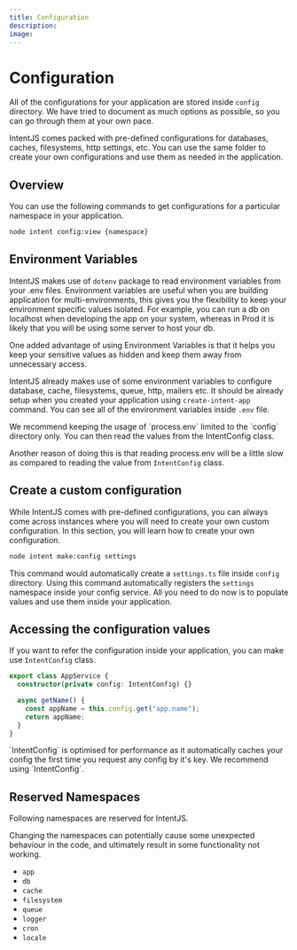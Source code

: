 ```yaml
---
title: Configuration
description:
image:
---
```



# Configuration

All of the configurations for your application are stored inside `config` directory. We have tried to document as much options as possible, so you can go through them at your own pace.

IntentJS comes packed with pre-defined configurations for databases, caches, filesystems, http settings, etc. You can use the same folder to create your own configurations and use them as needed in the application.

## Overview&#x20;

You can use the following commands to get configurations for a particular namespace in your application.

```bash
node intent config:view {namespace}
```

## Environment Variables

IntentJS makes use of `dotenv` package to read environment variables from your .env files. Environment variables are useful when you are building application for multi-environments, this gives you the flexibility to keep your environment specific values isolated. For example, you can run a db on localhost when developing the app on your system, whereas in Prod it is likely that you will be using some server to host your db.

One added advantage of using Environment Variables is that it helps you keep your sensitive values as hidden and keep them away from unnecessary access.

IntentJS already makes use of some environment variables to configure database, cache, filesystems, queue, http, mailers etc. It should be already setup when you created your application using `create-intent-app` command. You can see all of the environment variables inside `.env` file.

<Callout type="info" emoji="ℹ️">
  We recommend keeping the usage of `process.env` limited to the `config` directory
  only. You can then read the values from the IntentConfig class.

Another reason of doing this is that reading process.env will be a little slow
as compared to reading the value from `IntentConfig` class.

</Callout>

## Create a custom configuration

While IntentJS comes with pre-defined configurations, you can always come across instances where you will need to create your own custom configuration. In this section, you will learn how to create your own configuration.

```bash
node intent make:config settings
```

This command would automatically create a `settings.ts` file inside `config` directory. Using this command automatically registers the `settings` namespace inside your config service. All you need to do now is to populate values and use them inside your application.

## Accessing the configuration values

If you want to refer the configuration inside your application, you can make use `IntentConfig` class.

```typescript
export class AppService {
  constructor(private config: IntentConfig) {}

  async getName() {
    const appName = this.config.get("app.name");
    return appName;
  }
}
```

<Callout type="info" emoji="ℹ️">
  `IntentConfig` is optimised for performance as it automatically caches your
  config the first time you request any config by it's key. We recommend using
  `IntentConfig`.
</Callout>

## Reserved Namespaces

Following namespaces are reserved for IntentJS.

<Callout type="info" emoji="ℹ️">
  Changing the namespaces can potentially cause some unexpected behaviour in the
  code, and ultimately result in some functionality not working.
</Callout>

- `app`
- `db`
- `cache`
- `filesystem`
- `queue`
- `logger`
- `cron`
- `locale`
